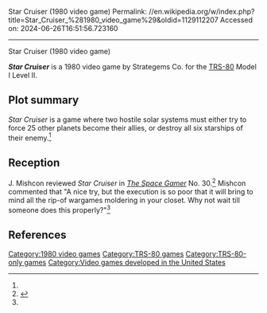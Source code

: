 Star Cruiser (1980 video game)
Permalink: //en.wikipedia.org/w/index.php?title=Star_Cruiser_%281980_video_game%29&oldid=1129112207
Accessed on: 2024-06-26T16:51:56.723160



------
Star Cruiser (1980 video game)
{{Short description|1980 video game}}
{{Orphan|date=April 2020}}

{{Infobox video game
| collapsible = 
| state = 
| italic title = 
| title = Star Cruiser
| image = 
| alt = 
| caption = 
| developer = Strategems Co.
| publisher = 
| series = 
| engine = 
| platforms = [[TRS-80]]
| released = 1980
| genre = 
| modes = 
}}
'''''Star Cruiser''''' is a 1980 video game by Strategems Co. for the [[TRS-80]] Model I Level II.

==Plot summary==
''Star Cruiser'' is a game where two hostile solar systems must either try to force 25 other planets become their allies, or destroy all six starships of their enemy.<ref name="SG"/>

==Reception==
J. Mishcon reviewed ''Star Cruiser'' in ''[[The Space Gamer]]'' No. 30.<ref name="SG">{{cite journal|last=Mishcon|first=J. |date=August 1980 |title=Capsule Reviews|journal=[[The Space Gamer]]|publisher=[[Steve Jackson Games]]|issue=30|pages=29}}</ref> Mishcon commented that "A nice try, but the execution is so poor that it will bring to mind all the rip-of wargames moldering in your closet. Why not wait till someone does this properly?"<ref name="SG"/>

==References==
{{reflist}}

[[Category:1980 video games]]
[[Category:TRS-80 games]]
[[Category:TRS-80-only games]]
[[Category:Video games developed in the United States]]